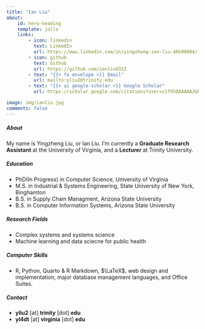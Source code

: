```yaml
---
title: "Ian Liu"
about:
    id: hero-heading
    template: jolla
    links:
        - icon: linkedin
          text: LinkedIn
          url: https://www.linkedin.com/in/yingzheng-ian-liu-48b90084/
        - icon: github
          text: Github
          url: https://github.com/ianliu0313
        - text: "{{< fa envelope >}} Email"
          url: mailto:yliu2@trinity.edu
        - text: "{{< ai google-scholar >}} Google Scholar"
          url: https://scholar.google.com/citations?user=z1fXh8AAAAAJ&hl=en

image: img/ianliu.jpg
comments: false
---
```


:::{#hero-heading}
##### **About**

My name is Yingzheng Liu, or Ian Liu. I'm currently a **Graduate Research Assistant** at the University of Virginia, and a **Lecturer** at Trinity University. 

##### **Education**

- PhD(In Progress) in Computer Science, University of Virginia
- M.S. in Industrial & Systems Engineering, State University of New York, Binghamton
- B.S. in Supply Chain Managment, Arizona State University
- B.S. in Computer Information Systems, Arizona State University


##### **Research Fields**

- Complex systems and systems science
- Machine learning and data sciecne for public health

##### **Computer Skills**

- R, Python, Quarto & R Markdown, $\LaTeX$, web design and implementation, major database management languages, and Office Suites.

##### **Contact**
- **yliu2** [at] **trinity** [dot] **edu**
- **yl4dt** [at] **virginia** [dot] **edu**
:::